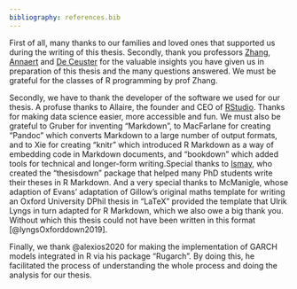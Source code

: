 ```yaml
---
bibliography: references.bib
---
```


First of all, many thanks to our families and loved ones that supported us during the writing of this thesis. Secondly, thank you professors [Zhang](https://www.antwerpmanagementschool.be/nl/faculty/hairui-zhang), [Annaert](https://www.antwerpmanagementschool.be/nl/faculty/jan-annaert) and [De Ceuster](https://www.antwerpmanagementschool.be/nl/faculty/marc-de-ceuster) for the valuable insights you have given us in preparation of this thesis and the many questions answered. We must be grateful for the classes of R programming by prof Zhang.

Secondly, we have to thank the developer of the software we used for our thesis. A profuse thanks to Allaire, the founder and CEO of [RStudio](http://rstudio.com). Thanks for making data science easier, more accessible and fun. We must also be grateful to Gruber for inventing "Markdown", to MacFarlane for creating "Pandoc" which converts Markdown to a large number of output formats, and to Xie for creating "knitr" which introduced R Markdown as a way of embedding code in Markdown documents, and "bookdown" which added tools for technical and longer-form writing.Special thanks to [Ismay](http://chester.rbind.io), who created the "thesisdown" package that helped many PhD students write their theses in R Markdown. And a very special thanks to McManigle, whose adaption of Evans' adaptation of Gillow's original maths template for writing an Oxford University DPhil thesis in "LaTeX" provided the template that Ulrik Lyngs in turn adapted for R Markdown, which we also owe a big thank you. Without which this thesis could not have been written in this format [@lyngsOxforddown2019].

Finally, we thank @alexios2020 for making the implementation of GARCH models integrated in R via his package "Rugarch". By doing this, he facilitated the process of understanding the whole process and doing the analysis for our thesis.

```{=tex}
\begin{flushright}
Enjo Faes, \\
Stephane Mertens de Wilmars, \\
Filippo Pratesi \\
Antwerp Management School, Antwerp \\
27 June 2021
\end{flushright}
```
